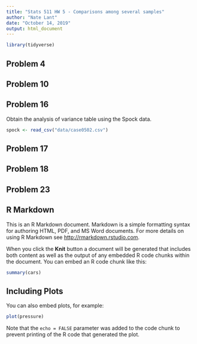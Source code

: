```yaml
---
title: "Stats 511 HW 5 - Comparisons among several samples"
author: "Nate Lant"
date: "October 14, 2019"
output: html_document
---
```


```r
library(tidyverse)
```

## Problem 4

## Problem 10


## Problem 16
Obtain the analysis of variance table using the Spock data.
```r
spock <- read_csv("data/case0502.csv")


```

## Problem 17

## Problem 18

## Problem 23





## R Markdown

This is an R Markdown document. Markdown is a simple formatting syntax for authoring HTML, PDF, and MS Word documents. For more details on using R Markdown see <http://rmarkdown.rstudio.com>.

When you click the **Knit** button a document will be generated that includes both content as well as the output of any embedded R code chunks within the document. You can embed an R code chunk like this:

```r
summary(cars)
```

## Including Plots

You can also embed plots, for example:

```r
plot(pressure)
```

Note that the `echo = FALSE` parameter was added to the code chunk to prevent printing of the R code that generated the plot.
